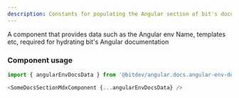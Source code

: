 ```yaml
---
description: Constants for populating the Angular section of bit's documentation.
---
```


A component that provides data such as the Angular env Name, templates etc, required for hydrating bit's Angular documentation

### Component usage
```js
import { angularEnvDocsData } from '@bitdev/angular.docs.angular-env-docs-data';

<SomeDocsSectionMdxComponent {...angularEnvDocsData} />

```


